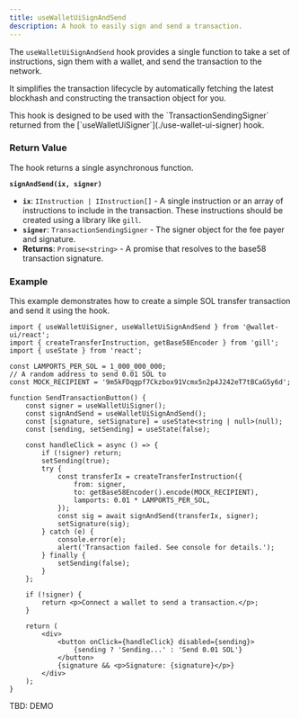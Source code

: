 ```yaml
---
title: useWalletUiSignAndSend
description: A hook to easily sign and send a transaction.
---
```



The `useWalletUiSignAndSend` hook provides a single function to take a set of instructions, sign them with a wallet, and send the transaction to the network.

It simplifies the transaction lifecycle by automatically fetching the latest blockhash and constructing the transaction object for you.

<Callout>
    This hook is designed to be used with the `TransactionSendingSigner` returned from the
    [`useWalletUiSigner`](./use-wallet-ui-signer) hook.
</Callout>

### Return Value

The hook returns a single asynchronous function.

**`signAndSend(ix, signer)`**

- **`ix`**: `IInstruction | IInstruction[]` - A single instruction or an array of instructions to include in the transaction. These instructions should be created using a library like `gill`.
- **`signer`**: `TransactionSendingSigner` - The signer object for the fee payer and signature.
- **Returns**: `Promise<string>` - A promise that resolves to the base58 transaction signature.

### Example

This example demonstrates how to create a simple SOL transfer transaction and send it using the hook.

```tsx
import { useWalletUiSigner, useWalletUiSignAndSend } from '@wallet-ui/react';
import { createTransferInstruction, getBase58Encoder } from 'gill';
import { useState } from 'react';

const LAMPORTS_PER_SOL = 1_000_000_000;
// A random address to send 0.01 SOL to
const MOCK_RECIPIENT = '9m5kFDqgpf7Ckzbox91Vcmx5n2p4J242eT7tBCaG5y6d';

function SendTransactionButton() {
    const signer = useWalletUiSigner();
    const signAndSend = useWalletUiSignAndSend();
    const [signature, setSignature] = useState<string | null>(null);
    const [sending, setSending] = useState(false);

    const handleClick = async () => {
        if (!signer) return;
        setSending(true);
        try {
            const transferIx = createTransferInstruction({
                from: signer,
                to: getBase58Encoder().encode(MOCK_RECIPIENT),
                lamports: 0.01 * LAMPORTS_PER_SOL,
            });
            const sig = await signAndSend(transferIx, signer);
            setSignature(sig);
        } catch (e) {
            console.error(e);
            alert('Transaction failed. See console for details.');
        } finally {
            setSending(false);
        }
    };

    if (!signer) {
        return <p>Connect a wallet to send a transaction.</p>;
    }

    return (
        <div>
            <button onClick={handleClick} disabled={sending}>
                {sending ? 'Sending...' : 'Send 0.01 SOL'}
            </button>
            {signature && <p>Signature: {signature}</p>}
        </div>
    );
}
```

TBD: DEMO

